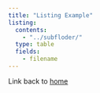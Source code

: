 ```yaml
---
title: "Listing Example"
listing:
  contents:
    - "../subfloder/"
  type: table
  fields: 
    - filename
---
```


Link back to [home](index.qmd)